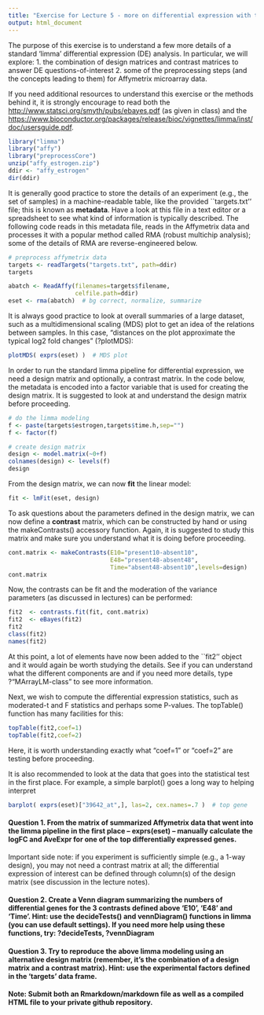 ```yaml
---
title: "Exercise for Lecture 5 - more on differential expression with the limma package"
output: html_document
---
```


The purpose of this exercise is to understand a few more details of a standard 'limma' differential expression (DE) analysis.  In particular, we will explore: 
  1. the combination of design matrices and contrast matrices to answer DE questions-of-interest
  2. some of the preprocessing steps (and the concepts leading to them) for Affymetrix microarray data.
  
If you need additional resources to understand this exercise or the methods behind it, it is strongly encourage to read both the [http://www.statsci.org/smyth/pubs/ebayes.pdf](limma paper) (as given in class) and the [https://www.bioconductor.org/packages/release/bioc/vignettes/limma/inst/doc/usersguide.pdf](limma user's guide).


```r
library("limma")
library("affy")
library("preprocessCore")
unzip("affy_estrogen.zip")
ddir <- "affy_estrogen"
dir(ddir)
```

It is generally good practice to store the details of an experiment (e.g., the set of samples) in a machine-readable table, like the provided ``targets.txt'' file; this is known as **metadata**.  Have a look at this file in a text editor or a spreadsheet to see what kind of information is typically described.  The following code reads in this metadata file, reads in the Affymetrix data and processes it with a popular method called RMA (robust multichip analysis); some of the details of RMA are reverse-engineered below.

```r
# preprocess affymetrix data
targets <- readTargets("targets.txt", path=ddir)
targets

abatch <- ReadAffy(filenames=targets$filename,
                   celfile.path=ddir)
eset <- rma(abatch)  # bg correct, normalize, summarize
```


It is always good practice to look at overall summaries of a large dataset, such as a multidimensional scaling (MDS) plot to get an idea of the relations between samples.  In this case, "distances on the plot approximate the typical log2 fold changes" (?plotMDS):

```r
plotMDS( exprs(eset) )  # MDS plot
```

In order to run the standard limma pipeline for differential expression, we need a design matrix and optionally, a contrast matrix.  In the code below, the metadata is encoded into a factor variable that is used for creating the design matrix.  It is suggested to look at and understand the design matrix before proceeding.

```r
# do the limma modeling
f <- paste(targets$estrogen,targets$time.h,sep="")
f <- factor(f)

# create design matrix
design <- model.matrix(~0+f)
colnames(design) <- levels(f)
design
```

From the design matrix, we can now **fit** the linear model:

```r
fit <- lmFit(eset, design)
```

To ask questions about the parameters defined in the design matrix, we can now define a **contrast** matrix, which can be constructed by hand or using the makeContrasts() accessory function.  Again, it is suggested to study this matrix and make sure you understand what it is doing before proceeding.

```r
cont.matrix <- makeContrasts(E10="present10-absent10",
                             E48="present48-absent48",
                             Time="absent48-absent10",levels=design)
cont.matrix
```

Now, the contrasts can be fit and the moderation of the variance parameters (as discussed in lectures) can be performed:

```r
fit2  <- contrasts.fit(fit, cont.matrix)
fit2  <- eBayes(fit2)
fit2
class(fit2)
names(fit2)
```

At this point, a lot of elements have now been added to the ``fit2'' object and it would again be worth studying the details.  See if you can understand what the different components are and if you need more details, type ?"MArrayLM-class" to see more information.

Next, we wish to compute the differential expression statistics, such as moderated-t and F statistics and perhaps some P-values.  The topTable() function has many facilities for this:

```r
topTable(fit2,coef=1)
topTable(fit2,coef=2)
```

Here, it is worth understanding exactly what "coef=1" or "coef=2" are testing before proceeding.  

It is also recommended to look at the data that goes into the statistical test in the first place.  For example, a simple barplot() goes a long way to helping interpret

```r
barplot( exprs(eset)["39642_at",], las=2, cex.names=.7 )  # top gene
```

#### Question 1. From the matrix of summarized Affymetrix data that went into the limma pipeline in the first place -- exprs(eset) -- manually calculate the logFC and AveExpr for one of the top differentially expressed genes.

Important side note: if you experiment is sufficiently simple (e.g., a 1-way design), you may not need a contrast matrix at all; the differential expression of interest can be  defined through column(s) of the design matrix (see discussion in the lecture notes).

#### Question 2. Create a Venn diagram summarizing the numbers of  differential genes for the 3 contrasts defined above 'E10', 'E48' and 'Time'.  Hint: use the decideTests() and vennDiagram() functions in limma (you can use default settings).  If you need more help using these functions, try: ?decideTests, ?vennDiagram
 
#### Question 3. Try to reproduce the above limma modeling using an **alternative design matrix** (remember, it's the combination of a design matrix and a contrast matrix).  Hint: use the experimental factors defined in the 'targets' data frame.

#### Note: Submit both an Rmarkdown/markdown file as well as a compiled HTML file to your private github repository.